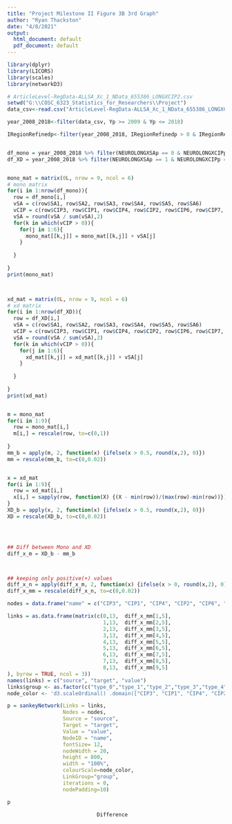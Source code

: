 ---
title: "Project Milestone II Figure 3B 3rd Graph"
author: "Ryan Thackston"
date: "4/8/2021"
output:
  html_document: default
  pdf_document: default
---

```{r}
library(dplyr)
library(LICORS)
library(scales)
library(networkD3)

# ArticleLevel-RegData-ALLSA_Xc_1_NData_655386_LONGXCIP2.csv
setwd("G:\\COSC_6323_Statistics_for_Researchers\\Project")
data_csv<-read.csv("ArticleLevel-RegData-ALLSA_Xc_1_NData_655386_LONGXCIP2.csv")

year_2008_2018<-filter(data_csv, Yp >= 2009 & Yp <= 2018)

IRegionRefinedp<-filter(year_2008_2018, IRegionRefinedp > 0 & IRegionRefinedp < 4)


df_mono = year_2008_2018 %>% filter(NEUROLONGXSAp == 0 & NEUROLONGXCIPp == 0)
df_XD = year_2008_2018 %>% filter(NEUROLONGXSAp == 1 & NEUROLONGXCIPp == 1)


mono_mat = matrix(0L, nrow = 9, ncol = 6)
# mono matrix
for(i in 1:nrow(df_mono)){
  row = df_mono[i,]
  vSA = c(row$SA1, row$SA2, row$SA3, row$SA4, row$SA5, row$SA6)
  vCIP = c(row$CIP3, row$CIP1, row$CIP4, row$CIP2, row$CIP6, row$CIP7, row$CIP5, row$CIP8, row$CIP9)
  vSA = round(vSA / sum(vSA),2)
  for(k in which(vCIP > 0)){
    for(j in 1:6){
      mono_mat[[k,j]] = mono_mat[[k,j]] + vSA[j]
    }
    
  }
  
}
print(mono_mat)



xd_mat = matrix(0L, nrow = 9, ncol = 6)
# xd matrix
for(i in 1:nrow(df_XD)){
  row = df_XD[i,]
  vSA = c(row$SA1, row$SA2, row$SA3, row$SA4, row$SA5, row$SA6)
  vCIP = c(row$CIP3, row$CIP1, row$CIP4, row$CIP2, row$CIP6, row$CIP7, row$CIP5, row$CIP8, row$CIP9)
  vSA = round(vSA / sum(vSA),2)
  for(k in which(vCIP > 0)){
    for(j in 1:6){
      xd_mat[[k,j]] = xd_mat[[k,j]] + vSA[j]
    }
    
  }
  
}
print(xd_mat)


m = mono_mat
for(i in 1:9){
  row = mono_mat[i,]
  m[i,] = rescale(row, to=c(0,1))
  
}
mm_b = apply(m, 2, function(x) {ifelse(x > 0.5, round(x,2), 0)})
mm = rescale(mm_b, to=c(0,0.02))


x = xd_mat
for(i in 1:9){
  row = xd_mat[i,]
  x[i,] = sapply(row, function(X) {(X - min(row))/(max(row)-min(row))})
}
XD_b = apply(x, 2, function(x) {ifelse(x > 0.5, round(x,2), 0)})
XD = rescale(XD_b, to=c(0,0.02))




## Diff between Mono and XD
diff_x_m = XD_b - mm_b



## keeping only positive(+) values
diff_x_n = apply(diff_x_m, 2, function(x) {ifelse(x > 0, round(x,2), 0)})
diff_x_mm = rescale(diff_x_n, to=c(0,0.02))

nodes = data.frame("name" = c("CIP3", "CIP1", "CIP4", "CIP2", "CIP6", "CIP7", "CIP5", "CIP8", "CIP9", "", "", "", "", "SA5", ""))

links = as.data.frame(matrix(c(0,13,  diff_x_mm[1,5],
                               1,13,  diff_x_mm[2,5],
                               2,13,  diff_x_mm[3,5],
                               3,13,  diff_x_mm[4,5],
                               4,13,  diff_x_mm[5,5],
                               5,13,  diff_x_mm[6,5],
                               6,13,  diff_x_mm[7,5],
                               7,13,  diff_x_mm[8,5],
                               8,13,  diff_x_mm[9,5]
), byrow = TRUE, ncol = 3))
names(links) = c("source", "target", "value")
links$group <- as.factor(c("type_0","type_1","type_2","type_3","type_4","type_5","type_6","type_7","type_8"))
node_color <- 'd3.scaleOrdinal() .domain(["CIP3", "CIP1", "CIP4", "CIP2", "CIP6", "CIP7", "CIP5", "CIP8", "CIP9", "SA1", "SA2", "SA3", "SA4", "SA5", "SA6", "type_0", "type_1", "type_2", "type_3", "type_4", "type_5", "type_6", "type_7", "type_8", "type_12"]) .range(["yellow", "red", "darkolivegreen" , "orange", "seagreen", "palegreen", "green", "gray", "gray", "red", "orange", "lightgreen", "darkolivegreen", "black", "gray", "yellow", "red", "darkolivegreen" , "orange", "seagreen", "palegreen", "green", "gray", "gray","white"])'

p = sankeyNetwork(Links = links,
                  Nodes = nodes,
                  Source = "source",
                  Target = "target",
                  Value = "value",
                  NodeID = "name",
                  fontSize= 12,
                  nodeWidth = 20,
                  height = 800,
                  width = "100%",
                  colourScale=node_color,
                  LinkGroup="group",
                  iterations = 0,
                  nodePadding=10)

p


```
                                 Difference
